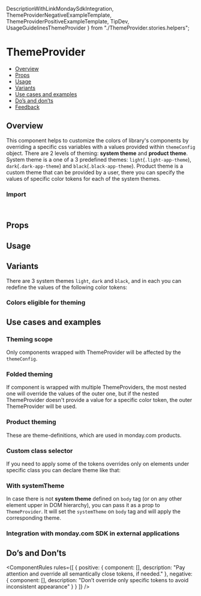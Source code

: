   DescriptionWithLinkMondaySdkIntegration,
  ThemeProviderNegativeExampleTemplate,
  ThemeProviderPositiveExampleTemplate,
  TipDev,
  UsageGuidelinesThemeProvider
} from "./ThemeProvider.stories.helpers";

<Meta of={ThemeProviderStories} />

# ThemeProvider

<AlphaWarning />

- [Overview](#overview)
- [Props](#props)
- [Usage](#usage)
- [Variants](#variants)
- [Use cases and examples](#use-cases-and-examples)
- [Do’s and don’ts](#dos-and-donts)
- [Feedback](#feedback)

## Overview

This component helps to customize the colors of library's components by overriding a specific css variables with a values provided within <code>themeConfig</code> object.
There are 2 levels of theming: **system theme** and **product theme**.
System theme is a one of a 3 predefined themes: <code>light</code>(<code>.light-app-theme</code>), <code>dark</code>(<code>.dark-app-theme</code>) and <code>black</code>(<code>.black-app-theme</code>).
Product theme is a custom theme that can be provided by a user, there you can specify the values of specific color tokens for each of the system themes.

<Canvas of={ThemeProviderStories.Overview} />

### Import

```js
import { ThemeProvider } from "@vibe/core";
```

## Props

<PropsTable />

## Usage

<UsageGuidelinesThemeProvider />

<TipDev />

## Variants

There are 3 system themes <code>light</code>, <code>dark</code> and <code>black</code>, and in each you can redefine the values of the following color tokens:

### Colors eligible for theming

<Frame>
  <Canvas of={ThemeProviderStories.ColorsEligibleForTheming} />
</Frame>

## Use cases and examples

### Theming scope

Only components wrapped with ThemeProvider will be affected by the <code>themeConfig</code>.

<Canvas of={ThemeProviderStories.ThemingScope} />

### Folded theming

If component is wrapped with multiple ThemeProviders, the most nested one will override the values of the outer one, but if the nested ThemeProvider doesn't provide a value for a specific color token, the outer ThemeProvider will be used.

<Canvas of={ThemeProviderStories.FoldedTheming} />

### Product theming

These are theme-definitions, which are used in monday.com products.

<Canvas of={ThemeProviderStories.ProductTheming} />

### Custom class selector

If you need to apply some of the tokens overrides only on elements under specific class you can declare theme like that:

<Canvas of={ThemeProviderStories.CustomClassSelector} />

### With systemTheme

In case there is not <b>system theme</b> defined on <code>body</code> tag (or on any other element upper in DOM hierarchy),
you can pass it as a prop to <code>ThemeProvider</code>.
It will set the <code>systemTheme</code> on <code>body</code> tag and will apply the corresponding theme.

<Canvas of={ThemeProviderStories.WithSystemTheme} />

### Integration with monday.com SDK in external applications

<DescriptionWithLinkMondaySdkIntegration />

<Canvas of={ThemeProviderStories.MondaySdkIntegration} />

## Do’s and Don’ts

<ComponentRules
  rules={[
    {
      positive: {
        component: [<ThemeProviderPositiveExampleTemplate />],
        description: "Pay attention and override all semantically close tokens, if needed."
      },
      negative: {
        component: [<ThemeProviderNegativeExampleTemplate />],
        description: "Don’t override only specific tokens to avoid inconsistent appearance"
      }
    }
  ]}
/>
